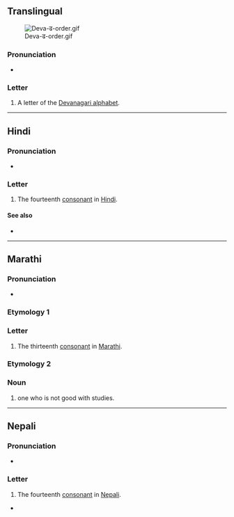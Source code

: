 {{also|ढ़|द|ट|ड़}}
{{character info}}
==Translingual==
[[File:Deva-ढ-order.gif|thumb]]

===Pronunciation===
* {{IPA|mul|/ɖʱə/}}

===Letter===
{{mul-Deva|ḍha}}

# A letter of the [[Devanagari alphabet]].

----

==Hindi==

===Pronunciation===
* {{hi-IPA|ढ.}}

===Letter===
{{head|hi|letter}}

# The fourteenth [[consonant]] in [[Hindi]].

====See also====
* {{list:Devanagari script letters/hi}}

----

==Marathi==

===Pronunciation===
* {{IPA|mr|/ɖʱə/}}

===Etymology 1===

===Letter===
{{head|mr|letter}}

# The thirteenth [[consonant]] in [[Marathi]].

===Etymology 2===

===Noun===
{{mr-noun|tr=ḍha}}

# one who is not good with studies.

----

==Nepali==

===Pronunciation===
* {{ne-IPA}}

===Letter===
{{head|ne|letter}}

# The fourteenth [[consonant]] in [[Nepali]].

*